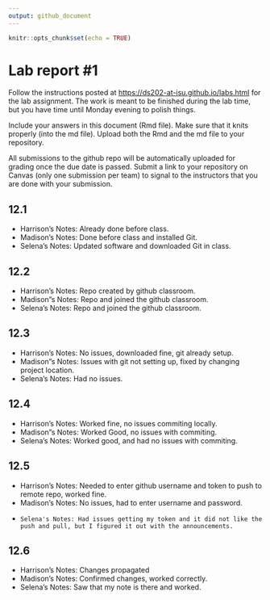 ```yaml
---
output: github_document
---
```


<!-- README.md is generated from README.Rmd. Please edit the README.Rmd file -->

```r
knitr::opts_chunk$set(echo = TRUE)
```

# Lab report #1

Follow the instructions posted at <https://ds202-at-isu.github.io/labs.html> for the lab assignment. The work is meant to be finished during the lab time, but you have time until Monday evening to polish things.

Include your answers in this document (Rmd file). Make sure that it knits properly (into the md file). Upload both the Rmd and the md file to your repository.

All submissions to the github repo will be automatically uploaded for grading once the due date is passed. Submit a link to your repository on Canvas (only one submission per team) to signal to the instructors that you are done with your submission.

## 12.1

-   Harrison's Notes: Already done before class.
-   Madison's Notes: Done before class and installed Git.
-   Selena's Notes: Updated software and downloaded Git in class. 

## 12.2

-   Harrison's Notes: Repo created by github classroom.
-   Madison"s Notes: Repo and joined the github classroom.
-   Selena's Notes: Repo and joined the github classroom.

## 12.3

-   Harrison's Notes: No issues, downloaded fine, git already setup.
-   Madison"s Notes: Issues with git not setting up, fixed by changing project location.
-   Selena's Notes: Had no issues. 


## 12.4

-   Harrison's Notes: Worked fine, no issues commiting locally.
-   Madison"s Notes: Worked Good, no issues with commiting.
-   Selena's Notes: Worked good, and had no issues with commiting. 

## 12.5

-   Harrison's Notes: Needed to enter github username and token to push to remote repo, worked fine.
-   Madison's Notes: No issues, had to enter username and password.
-     Selena's Notes: Had issues getting my token and it did not like the push and pull, but I figured it out with the announcements.

## 12.6

-   Harrison's Notes: Changes propagated 
-   Madison's Notes: Confirmed changes, worked correctly.
-   Selena's Notes: Saw that my note is there and worked. 


